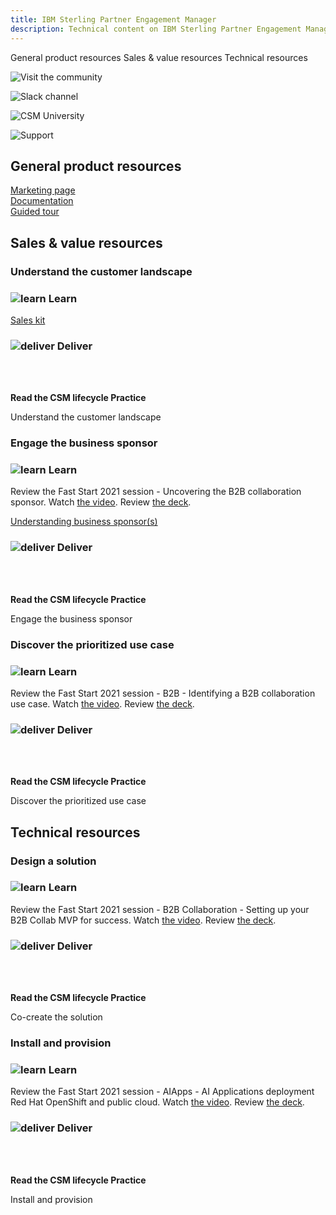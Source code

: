 ```yaml
---
title: IBM Sterling Partner Engagement Manager
description: Technical content on IBM Sterling Partner Engagement Manager
---
```



<AnchorLinks small>
<AnchorLink>General product resources</AnchorLink>
<AnchorLink>Sales & value resources</AnchorLink>
<AnchorLink>Technical resources</AnchorLink>
</AnchorLinks>

<Row>
<Column colMd={3} colLg={3} noGutterMdLeft>
<ArticleCard
      subTitle="Visit the community"
      title="AI Applications community"
      href="https://w3.ibm.com/w3publisher/customersuccess/community-connections/ai-applications-community">

![Visit the community](../images/community-icon.svg)

</ArticleCard>

</Column>
<Column colMd={3} colLg={3} noGutterMdLeft>
<ArticleCard
      subTitle="Slack channels"
      title="#csms_ai_applications"
      href="https://ibm-cloud.slack.com/archives/C01J5Q8C5HA">

![Slack channel](../images/slack-icon.svg)

</ArticleCard>

</Column>
<Column colMd={3} colLg={3} noGutterMdLeft>
<ArticleCard
      subTitle="CSM University"
      title="CSM - AI Apps - B2B Collaboration"
      href="https://w3.ibm.com/w3publisher/customersuccess/get-learning/csm-university/sustainability-software">

![CSM University](../images/csm-university.svg)

</ArticleCard>

</Column>
<Column colMd={3} colLg={3} noGutterMdLeft>
<ArticleCard
      subTitle="Product support"
      title="Support for AI Applications"
      href="https://pages.github.ibm.com/csm-playbook/playbook/support/access-ibm-support#help-your-customer-get-issues-resolved">

![Support](../images/support-17.svg)

</ArticleCard>

</Column>
</Row>

<Row>

<Column colMd={8} colLg={8}>

## General product resources

<a href="https://www.ibm.com/products/partner-engagement-manager" target='_blank' rel='noreferrer noopener'>Marketing page</a>
<br/>
<a href="https://www.ibm.com/support/knowledgecenter/SSKPRS/com.ibm.help.banner.doc/c_overview.html" target='_blank' rel='noreferrer noopener'>Documentation</a>
<br/>
<a href="https://www.ibm.com/account/reg/us-en/signup?formid=urx-32243" target='_blank' rel='noreferrer noopener'>Guided tour</a>


</Column>

</Row>

<Row>

<Column>

## Sales & value resources

### Understand the customer landscape

</Column>

<Column colMd={4} colLg={4}>

### ![learn](../images/learn.svg) Learn

<a href="https://ibm.seismic.com/Link/Content/DCixOPq97kJUutUDQbUcKPcg" target='_blank' rel='noreferrer noopener'>Sales kit</a>

</Column>

<Column colMd={4} colLg={4}>

### ![deliver](../images/deliver.svg) Deliver

</Column>

<Column colMd={4} colLg={4}>

<br/>
<br/>

<Aside>

**Read the CSM lifecycle Practice**

<Link to="/onboard/understand-client-it-landscape" target='_blank' rel='noreferrer noopener'>Understand the customer landscape</Link>


</Aside>

</Column>

</Row>


<Row>

<Column>

### Engage the business sponsor

</Column>

<Column colMd={4} colLg={4}>

### ![learn](../images/learn.svg) Learn

Review the Fast Start 2021 session - Uncovering the B2B collaboration sponsor. Watch <a href="https://ibm.ent.box.com/s/6nut310dhxurf00imnqk3ssfu3vylgvx/file/771595727241" target='_blank' rel='noreferrer noopener'>the video</a>. Review <a href="https://ibm.ent.box.com/s/6nut310dhxurf00imnqk3ssfu3vylgvx/file/771602814783" target='_blank' rel='noreferrer noopener'>the deck</a>.

<a href="https://ibm.box.com/s/m4wrjv7v4kqyt23hcndgdyw9kh0itpwj" target='_blank' rel='noreferrer noopener'>Understanding business sponsor(s)</a>

</Column>

<Column colMd={4} colLg={4}>

### ![deliver](../images/deliver.svg) Deliver

</Column>

<Column colMd={4} colLg={4}>

<br/>
<br/>

<Aside>

**Read the CSM lifecycle Practice**

<Link to="/onboard/engage-business-sponsor" target='_blank' rel='noreferrer noopener'>Engage the business sponsor</Link>

</Aside>

</Column>

</Row>

<Row>

<Column>

### Discover the prioritized use case

</Column>

<Column colMd={4} colLg={4}>

### ![learn](../images/learn.svg) Learn

Review the Fast Start 2021 session - B2B - Identifying a B2B collaboration use case. Watch <a href="https://ibm.ent.box.com/s/6nut310dhxurf00imnqk3ssfu3vylgvx/file/771600506915" target='_blank' rel='noreferrer noopener'>the video</a>. Review <a href="https://ibm.ent.box.com/s/6nut310dhxurf00imnqk3ssfu3vylgvx/file/766657131226" target='_blank' rel='noreferrer noopener'>the deck</a>.

</Column>

<Column colMd={4} colLg={4}>

### ![deliver](../images/deliver.svg) Deliver

</Column>

<Column colMd={4} colLg={4}>

<br/>
<br/>

<Aside>

**Read the CSM lifecycle Practice**

<Link to="/use-case-discovery" target='_blank' rel='noreferrer noopener'>Discover the prioritized use case</Link>

</Aside>

</Column>

</Row>

<Row>

<Column>

## Technical resources

### Design a solution

</Column>

<Column colMd={4} colLg={4}>

### ![learn](../images/learn.svg) Learn

Review the Fast Start 2021 session - B2B Collaboration - Setting up your B2B Collab MVP for success. Watch <a href="https://ibm.ent.box.com/s/6nut310dhxurf00imnqk3ssfu3vylgvx/file/772716597028" target='_blank' rel='noreferrer noopener'>the video</a>. Review <a href="https://ibm.ent.box.com/s/6nut310dhxurf00imnqk3ssfu3vylgvx/file/772328805462" target='_blank' rel='noreferrer noopener'>the deck</a>.
</Column>

<Column colMd={4} colLg={4}>

### ![deliver](../images/deliver.svg) Deliver

</Column>


<Column colMd={4} colLg={4}>

<br/>
<br/>

<Aside>

**Read the CSM lifecycle Practice**

<Link to="/csm-cocreate" target='_blank' rel='noreferrer noopener'>Co-create the solution</Link>

</Aside>

</Column>

</Row>

<Row>

<Column>

### Install and provision

</Column>

<Column colMd={4} colLg={4}>

### ![learn](../images/learn.svg) Learn

Review the Fast Start 2021 session - AIApps - AI Applications deployment Red Hat OpenShift and public cloud. Watch <a href="https://ibm.ent.box.com/s/6nut310dhxurf00imnqk3ssfu3vylgvx/file/772253120785" target='_blank' rel='noreferrer noopener'>the video</a>. Review <a href="https://ibm.ent.box.com/s/6nut310dhxurf00imnqk3ssfu3vylgvx/file/772253105843" target='_blank' rel='noreferrer noopener'>the deck</a>.

</Column>

<Column colMd={4} colLg={4}>

### ![deliver](../images/deliver.svg) Deliver

</Column>

<Column colMd={4} colLg={4}>

<br/>
<br/>

<Aside>

**Read the CSM lifecycle Practice**

<Link to="/deploy/install-provision" target='_blank' rel='noreferrer noopener'>Install and provision</Link>

</Aside>

</Column>

</Row>

